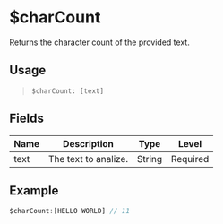 # $charCount
Returns the character count of the provided text.

## Usage
> `$charCount: [text]`

## Fields
| Name  | Description           | Type   | Level    |
| ----- | --------------------- | ------ | -------- |
| text  | The text to analize.  | String | Required |

## Example
```js
$charCount:[HELLO WORLD] // 11
```